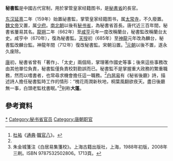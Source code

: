 '''秘書監'''是中國古代官制，用於掌管皇家经籍图书，是[[秘書省|秘書省]]的長官。

[[东汉|东汉]][[延熹|延熹]]二年（159年）始置祕書監，掌管皇家经籍图书，属[[太常寺|太常寺]]，不久廢置。[[魏文帝|魏文帝]]又置，属[[少府|少府]]。[[南北朝|南北朝]]以後有[[秘书省|秘书省]]，為秘書省首長。唐代近三百年間，秘書省屢易其名。[[龍朔|龍朔]]二年（662年）至[[咸亨|咸亨]]元年一度改稱蘭台，秘書監改稱蘭台太史。咸亨中（670年），復為秘書監。[[天授_(武周)|天授]]初（685年）至[[神龙_(年号)|神龍]]元年改為麟台，秘書監改麟台監。神龍年間（712年）復改秘書監。宋朝沿置。<ref name="通典">[[杜祐|杜祐]]《[[通典|通典]]‧[[s:通典/卷026|職官八]]》。</ref>[[元朝|元朝]]以後不置，遂永久废除。

[[唐|唐]]初，秘書省曾有「著作」、「太史」兩個局，掌理著作國史等事；後來這些事務改由其他單位負責，秘書監僅負責校對勘誤而已。秘書監不是掌握重大政務的繁重職務，然而以嗜書者，也常尋求機會擔任這一職務。<ref name="通典" />[[白居易|白居易]]有《秘省後廳》詩，描述詩人擔任秘書監時工作的情形：“槐花雨潤新秋地，桐葉風翻欲夜天。盡日後廳無一事，白頭老監枕書眠。”<ref>朱金城箋注《白居易集箋校》。上海古籍出版社，上海，1988年初版，2008年三刷。ISBN 9787532502806。1713頁。</ref>别称'''大蓬'''。

==參考資料==
{{reflist}}

{{Government-stub}}
[[Category:秘书监|*]]
[[Category:秘书省官员|Category:秘书省官员]]
[[Category:唐朝职官|Category:唐朝职官]]